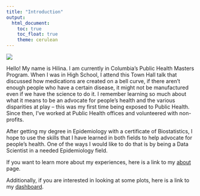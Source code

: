 ```yaml
---
title: "Introduction"
output: 
  html_document:
    toc: true
    toc_float: true
    theme: cerulean
---
```


![](photo.jpg)


Hello! My name is Hilina. I am currently in Columbia’s Public Health Masters Program. When I was in
High School, I attend this Town Hall talk that discussed how medications are created on a bell curve, if there aren’t enough people who have a certain disease, it might not be manufactured even if we have the science to do it. I remember learning so much about what it means to be an advocate for people’s health and the various disparities at play – this was my first time being exposed to Public Health. Since then, I’ve worked at Public Health offices and volunteered with non-profits. 

After getting my degree in Epidemiology with a certificate of Biostatistics, I hope to use the skills that I have learned in both fields to help advocate for people’s health. One of the ways I would like to do that is by being a Data Scientist in a needed Epidemiology field. 

If you want to learn more about my experiences, here is a link to my [about](about.html) page. 

Additionally, if you are interested in looking at some plots, here is a link to my [dashboard](dashboard.html). 
      





